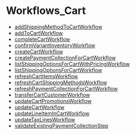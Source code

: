 
# Workflows\_Cart

- [addShippingMethodToCartWorkflow](../Workflows_Cart/functions/core_flows.Cart.Workflows_Cart.addShippingMethodToCartWorkflow/page.mdx)
- [addToCartWorkflow](../Workflows_Cart/functions/core_flows.Cart.Workflows_Cart.addToCartWorkflow/page.mdx)
- [completeCartWorkflow](../Workflows_Cart/functions/core_flows.Cart.Workflows_Cart.completeCartWorkflow/page.mdx)
- [confirmVariantInventoryWorkflow](../Workflows_Cart/functions/core_flows.Cart.Workflows_Cart.confirmVariantInventoryWorkflow/page.mdx)
- [createCartWorkflow](../Workflows_Cart/functions/core_flows.Cart.Workflows_Cart.createCartWorkflow/page.mdx)
- [createPaymentCollectionForCartWorkflow](../Workflows_Cart/functions/core_flows.Cart.Workflows_Cart.createPaymentCollectionForCartWorkflow/page.mdx)
- [listShippingOptionsForCartWithPricingWorkflow](../Workflows_Cart/functions/core_flows.Cart.Workflows_Cart.listShippingOptionsForCartWithPricingWorkflow/page.mdx)
- [listShippingOptionsForCartWorkflow](../Workflows_Cart/functions/core_flows.Cart.Workflows_Cart.listShippingOptionsForCartWorkflow/page.mdx)
- [refreshCartItemsWorkflow](../Workflows_Cart/functions/core_flows.Cart.Workflows_Cart.refreshCartItemsWorkflow/page.mdx)
- [refreshCartShippingMethodsWorkflow](../Workflows_Cart/functions/core_flows.Cart.Workflows_Cart.refreshCartShippingMethodsWorkflow/page.mdx)
- [refreshPaymentCollectionForCartWorkflow](../Workflows_Cart/functions/core_flows.Cart.Workflows_Cart.refreshPaymentCollectionForCartWorkflow/page.mdx)
- [transferCartCustomerWorkflow](../Workflows_Cart/functions/core_flows.Cart.Workflows_Cart.transferCartCustomerWorkflow/page.mdx)
- [updateCartPromotionsWorkflow](../Workflows_Cart/functions/core_flows.Cart.Workflows_Cart.updateCartPromotionsWorkflow/page.mdx)
- [updateCartWorkflow](../Workflows_Cart/functions/core_flows.Cart.Workflows_Cart.updateCartWorkflow/page.mdx)
- [updateLineItemInCartWorkflow](../Workflows_Cart/functions/core_flows.Cart.Workflows_Cart.updateLineItemInCartWorkflow/page.mdx)
- [updateTaxLinesWorkflow](../Workflows_Cart/functions/core_flows.Cart.Workflows_Cart.updateTaxLinesWorkflow/page.mdx)
- [validateExistingPaymentCollectionStep](../Workflows_Cart/functions/core_flows.Cart.Workflows_Cart.validateExistingPaymentCollectionStep/page.mdx)
